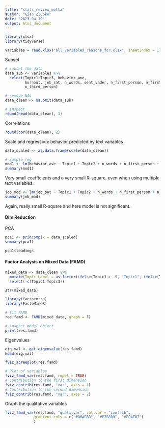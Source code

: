 ```yaml
---
title: "stats_review_motta"
author: "Gian Zlupko"
date: "2023-04-19"
output: html_document
---
```





```r
library(xlsx) 
library(tidyverse) 

variables = read.xlsx("all_variables_reasons_for.xlsx", sheetIndex = 1) 
```



Subset 
```r

# subset the data 
data_sub <- variables %>% 
  select(Topic1:Topic3, behavior_ave, 
         burnout, job_sat, n_words, sent_vader, n_first_person, n_first_personp, 
         n_third_person)

# remove NAs
data_clean <- na.omit(data_sub)

# inspect 
round(head(data_clean), 3) 
```


Correlations 
```r
round(cor(data_clean), 2) 
```


Scale and regression: behavior predicted by text variables
```r
data_scaled <- as.data.frame(scale(data_clean)) 

# sample reg 
mod1 <- lm(behavior_ave ~ Topic1 + Topic2 + n_words + n_first_person + n_first_personp + n_third_person, data = data_scaled) 
summary(mod1) 
```
Very small coefficients and a very small R-square, even when using multiple text variables. 

```r
job_mod <- lm(job_sat ~ Topic1 + Topic2 + n_words + n_first_person + n_first_personp + n_third_person, data = data_scaled)
summary(job_mod)
```

Again, really small R-square and here model is not significant.


#### Dim Reduction

PCA 
```r
pca1 <- princomp(x = data_scaled) 
summary(pca1) 
```




```r
pca1$loadings
```


#### Factor Analysis on Mixed Data (FAMD)

```r
mixed_data <- data_clean %>%
  mutate(Topic_Label = as.factor(ifelse(Topic1 > .5, "Topic1", ifelse(Topic2 > .5, "Topic2", ifelse(Topic3 > .5, "Topic3", "NoTopic"))))) %>%
  select(-c(Topic1:Topic3)) 

str(mixed_data) 
```


```r
library(factoextra) 
library(FactoMineR)

# fit FAMD
res.famd <- FAMD(mixed_data, graph = F)

# inspect model object 
print(res.famd)

```

Eigenvalues 

```r
eig.val <- get_eigenvalue(res.famd)
head(eig.val)
```



```r
fviz_screeplot(res.famd)
```



```r
# Plot of variables
fviz_famd_var(res.famd, repel = TRUE)
# Contribution to the first dimension
fviz_contrib(res.famd, "var", axes = 1)
# Contribution to the second dimension
fviz_contrib(res.famd, "var", axes = 2)
```

Graph the qualitative variables

```r
fviz_famd_var(res.famd, "quali.var", col.var = "contrib", 
             gradient.cols = c("#00AFBB", "#E7B800", "#FC4E07")
             )
```




